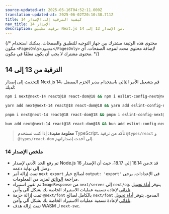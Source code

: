 ```yaml
---
source-updated-at: 2025-05-16T04:52:11.000Z
translation-updated-at: 2025-06-02T20:10:38.711Z
title: كيفية الترقية إلى الإصدار 14
nav_title: الإصدار 14
description: ترقية تطبيق Next.js من الإصدار 13 إلى 14.
---
```


{/* محتوى هذه الوثيقة مشترك بين جهاز التوجيه للتطبيق والصفحات. يمكنك استخدام مكون `<PagesOnly>محتوى</PagesOnly>` لإضافة محتوى محدد لموجه الصفحات. أي محتوى مشترك لا يجب أن يكون مغلفًا في مكون. */}

## الترقية من 13 إلى 14

للتحديث إلى إصدار Next.js 14، قم بتشغيل الأمر التالي باستخدام مدير الحزم المفضل لديك:

```bash filename="Terminal"
npm i next@next-14 react@18 react-dom@18 && npm i eslint-config-next@next-14 -D
```

```bash filename="Terminal"
yarn add next@next-14 react@18 react-dom@18 && yarn add eslint-config-next@next-14 -D
```

```bash filename="Terminal"
pnpm i next@next-14 react@18 react-dom@18 && pnpm i eslint-config-next@next-14 -D
```

```bash filename="Terminal"
bun add next@next-14 react@18 react-dom@18 && bun add eslint-config-next@next-14 -D
```

> **معلومة مفيدة:** إذا كنت تستخدم TypeScript، تأكد من ترقية `@types/react` و `@types/react-dom` إلى أحدث إصداراتهم.

### ملخص الإصدار 14

- تم رفع الحد الأدنى لإصدار Node.js من 16.14 إلى 18.17، حيث أن الإصدار 16.x قد وصل إلى نهاية دعمه.
- تمت إزالة أمر `next export` لصالح خيار `output: 'export'` في الإعدادات. يرجى مراجعة [الوثائق](https://nextjs.org/docs/app/guides/static-exports) لمزيد من المعلومات.
- تم تغيير استيراد `ImageResponse` من `next/server` إلى `next/og`. يتوفر [أداة تحويل تلقائي](/docs/app/guides/upgrading/codemods#next-og-import) لإعادة تسمية عمليات الاستيراد الخاصة بك بشكل آلي وآمن.
- تمت إزالة حزمة `@next/font` بالكامل لصالح `next/font` المدمج. يتوفر [أداة تحويل تلقائي](/docs/app/guides/upgrading/codemods#built-in-next-font) لإعادة تسمية عمليات الاستيراد الخاصة بك بشكل آلي وآمن.
- تمت إزالة هدف WASM لـ `next-swc`.